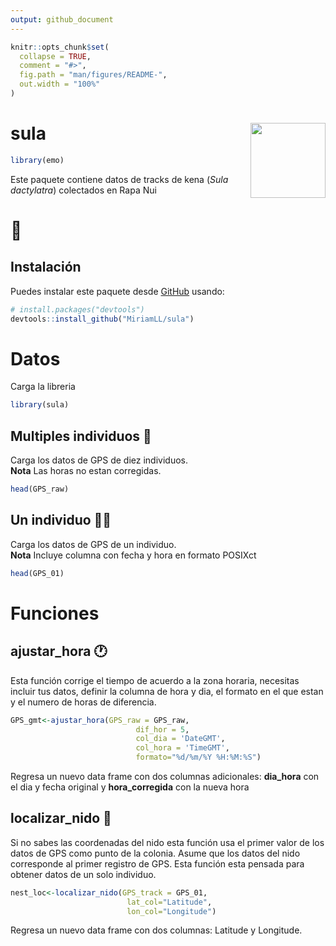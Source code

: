 ```yaml
---
output: github_document
---
```


<!-- README.md is generated from README.Rmd. Please edit that file -->

```r
knitr::opts_chunk$set(
  collapse = TRUE,
  comment = "#>",
  fig.path = "man/figures/README-",
  out.width = "100%"
)
```

# sula  <img src="man/figures/logo.png" align="right" width = "120px"/>

```r
library(emo)
```

Este paquete contiene datos de tracks de kena (_Sula dactylatra_) colectados en Rapa Nui  
<h1> 🗿 </h1>

## Instalación

Puedes instalar este paquete desde [GitHub](https://github.com/) usando:

``` r
# install.packages("devtools")
devtools::install_github("MiriamLL/sula")
```

# Datos
Carga la libreria
```r
library(sula)
```

## Multiples individuos 👯‍
Carga los datos de GPS de diez individuos.  
**Nota** Las horas no estan corregidas.
```r
head(GPS_raw)
```
## Un individuo 💃🏽
Carga los datos de GPS de un individuo.  
**Nota** Incluye columna con fecha y hora en formato POSIXct
```r
head(GPS_01)
```

# Funciones
## ajustar_hora 🕐
Esta función corrige el tiempo de acuerdo a la zona horaria, necesitas incluir tus datos, definir la columna de hora y dia, el formato en el que estan y el numero de horas de diferencia.
```r
GPS_gmt<-ajustar_hora(GPS_raw = GPS_raw,
                            dif_hor = 5,
                            col_dia = 'DateGMT',
                            col_hora = 'TimeGMT',
                            formato="%d/%m/%Y %H:%M:%S")
```
Regresa un nuevo data frame con dos columnas adicionales: **dia_hora** con el dia y fecha original y **hora_corregida** con la nueva hora

## localizar_nido 🐣
Si no sabes las coordenadas del nido esta función usa el primer valor de los datos de GPS como punto de la colonia.
Asume que los datos del nido corresponde al primer registro de GPS. 
Esta función esta pensada para obtener datos de un solo individuo.
```r
nest_loc<-localizar_nido(GPS_track = GPS_01,
                          lat_col="Latitude",
                          lon_col="Longitude")
```
Regresa un nuevo data frame con dos columnas: Latitude y Longitude.  


